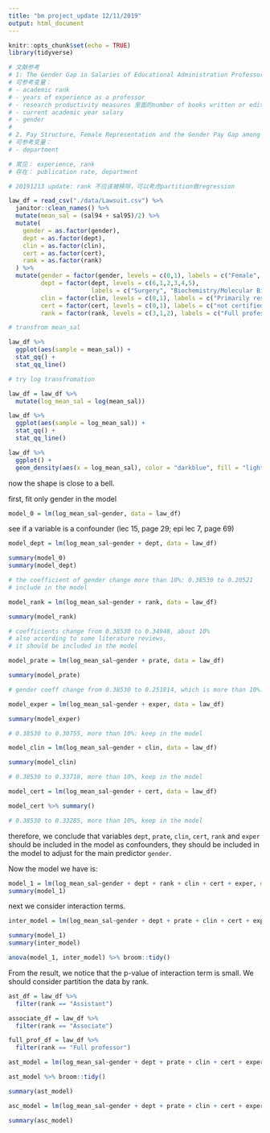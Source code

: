 ```yaml
---
title: "bm project_update 12/11/2019"
output: html_document
---
```


```r
knitr::opts_chunk$set(echo = TRUE)
library(tidyverse)
```

```r
# 文献参考
# 1: The Gender Gap in Salaries of Educational Administration Professors
# 可参考变量： 
# - academic rank 
# - years of experience as a professor
# - research productivity measures 里面的number of books written or edited(可以Publication做比较？)
# - current academic year salary
# - gender
# 
# 2. Pay Structure, Female Representation and the Gender Pay Gap among University Professors
# 可参考变量： 
# - department

# 常见： experience, rank
# 存在： publication rate, department

# 20191213 update: rank 不应该被移除，可以考虑partition做regression
```

```r
law_df = read_csv("./data/Lawsuit.csv") %>% 
  janitor::clean_names() %>% 
  mutate(mean_sal = (sal94 + sal95)/2) %>% 
  mutate(
    gender = as.factor(gender),
    dept = as.factor(dept),
    clin = as.factor(clin),
    cert = as.factor(cert),
    rank = as.factor(rank)
  ) %>% 
  mutate(gender = factor(gender, levels = c(0,1), labels = c("Female", "Male")),
         dept = factor(dept, levels = c(6,1,2,3,4,5), 
                       labels = c("Surgery", "Biochemistry/Molecular Biology", "Physiology", "Genetics", "Pediatrics", "Medicine")),
         clin = factor(clin, levels = c(0,1), labels = c("Primarily research emphasis", "Primarily clinical emphasis")),
         cert = factor(cert, levels = c(0,1), labels = c("not certified", "Board certified")),
         rank = factor(rank, levels = c(3,1,2), labels = c("Full professor", "Assistant", "Associate")))
```


```r
# transfrom mean_sal

law_df %>% 
  ggplot(aes(sample = mean_sal)) +
  stat_qq() + 
  stat_qq_line()

# try log transfromation

law_df = law_df %>% 
  mutate(log_mean_sal = log(mean_sal))

law_df %>% 
  ggplot(aes(sample = log_mean_sal)) +
  stat_qq() + 
  stat_qq_line()

law_df %>% 
  ggplot() + 
  geom_density(aes(x = log_mean_sal), color = "darkblue", fill = "lightblue")
```

now the shape is close to a bell. 

first, fit only gender in the model
```r
model_0 = lm(log_mean_sal~gender, data = law_df)
```

see if a variable is a confounder (lec 15, page 29; epi lec 7, page 69)

```r
model_dept = lm(log_mean_sal~gender + dept, data = law_df)

summary(model_0)
summary(model_dept)

# the coefficient of gender change more than 10%: 0.38530 to 0.20521
# include in the model
```

```r
model_rank = lm(log_mean_sal~gender + rank, data = law_df)

summary(model_rank)

# coefficients change from 0.38530 to 0.34948, about 10% 
# also according to some literature reviews, 
# it should be included in the model
```

```r
model_prate = lm(log_mean_sal~gender + prate, data = law_df)

summary(model_prate)

# gender coeff change from 0.38530 to 0.251814, which is more than 10%. 
```

```r
model_exper = lm(log_mean_sal~gender + exper, data = law_df)

summary(model_exper)

# 0.38530 to 0.30755, more than 10%: keep in the model
```

```r
model_clin = lm(log_mean_sal~gender + clin, data = law_df)

summary(model_clin)

# 0.38530 to 0.33718, more than 10%, keep in the model
```

```r
model_cert = lm(log_mean_sal~gender + cert, data = law_df)

model_cert %>% summary()

# 0.38530 to 0.33285, more than 10%, keep in the model
```


therefore, we conclude that variables `dept`, `prate`, `clin`, `cert`, `rank` and `exper` should be included in the model as confounders, they should be included in the model to adjust for the main predictor `gender`. 

Now the model we have is: 

```r
model_1 = lm(log_mean_sal~gender + dept + rank + clin + cert + exper, data = law_df)
summary(model_1)
```

next we consider interaction terms. 

```r
inter_model = lm(log_mean_sal~gender + dept + prate + clin + cert + exper + gender*rank, data = law_df)

summary(model_1)
summary(inter_model)

anova(model_1, inter_model) %>% broom::tidy()
```

From the result, we notice that the p-value of interaction term is small. We should consider partition the data by rank. 

```r
ast_df = law_df %>% 
  filter(rank == "Assistant")

associate_df = law_df %>% 
  filter(rank == "Associate")

full_prof_df = law_df %>% 
  filter(rank == "Full professor")
```

```r
ast_model = lm(log_mean_sal~gender + dept + prate + clin + cert + exper, data = ast_df)

ast_model %>% broom::tidy()

summary(ast_model)
```

```r
asc_model = lm(log_mean_sal~gender + dept + prate + clin + cert + exper, data = associate_df)

summary(asc_model)
```


